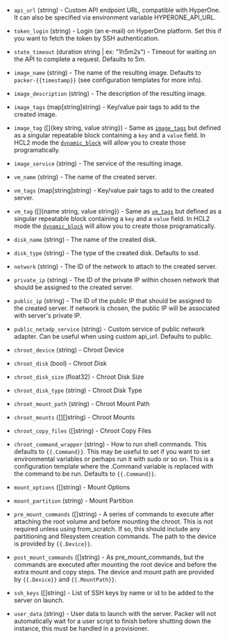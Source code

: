 <!-- Code generated from the comments of the Config struct in builder/hyperone/config.go; DO NOT EDIT MANUALLY -->

- `api_url` (string) - Custom API endpoint URL, compatible with HyperOne.
  It can also be specified via environment variable HYPERONE_API_URL.

- `token_login` (string) - Login (an e-mail) on HyperOne platform. Set this
  if you want to fetch the token by SSH authentication.

- `state_timeout` (duration string | ex: "1h5m2s") - Timeout for waiting on the API to complete
  a request. Defaults to 5m.

- `image_name` (string) - The name of the resulting image. Defaults to
  `packer-{{timestamp}}`
  (see configuration templates for more info).

- `image_description` (string) - The description of the resulting image.

- `image_tags` (map[string]string) - Key/value pair tags to add to the created image.

- `image_tag` ([]{key string, value string}) - Same as [`image_tags`](#image_tags) but defined as a singular repeatable
  block containing a `key` and a `value` field. In HCL2 mode the
  [`dynamic_block`](/docs/configuration/from-1.5/expressions#dynamic-blocks)
  will allow you to create those programatically.

- `image_service` (string) - The service of the resulting image.

- `vm_name` (string) - The name of the created server.

- `vm_tags` (map[string]string) - Key/value pair tags to add to the created server.

- `vm_tag` ([]{name string, value string}) - Same as [`vm_tags`](#vm_tags) but defined as a singular repeatable block
  containing a `key` and a `value` field. In HCL2 mode the
  [`dynamic_block`](/docs/configuration/from-1.5/expressions#dynamic-blocks)
  will allow you to create those programatically.

- `disk_name` (string) - The name of the created disk.

- `disk_type` (string) - The type of the created disk. Defaults to ssd.

- `network` (string) - The ID of the network to attach to the created server.

- `private_ip` (string) - The ID of the private IP within chosen network
  that should be assigned to the created server.

- `public_ip` (string) - The ID of the public IP that should be assigned to
  the created server. If network is chosen, the public IP will be associated
  with server's private IP.

- `public_netadp_service` (string) - Custom service of public network adapter.
  Can be useful when using custom api_url. Defaults to public.

- `chroot_device` (string) - Chroot Device
- `chroot_disk` (bool) - Chroot Disk
- `chroot_disk_size` (float32) - Chroot Disk Size
- `chroot_disk_type` (string) - Chroot Disk Type
- `chroot_mount_path` (string) - Chroot Mount Path
- `chroot_mounts` ([][]string) - Chroot Mounts
- `chroot_copy_files` ([]string) - Chroot Copy Files
- `chroot_command_wrapper` (string) - How to run shell commands. This defaults to `{{.Command}}`. This may be
  useful to set if you want to set environmental variables or perhaps run
  it with sudo or so on. This is a configuration template where the
  .Command variable is replaced with the command to be run. Defaults to
  `{{.Command}}`.

- `mount_options` ([]string) - Mount Options
- `mount_partition` (string) - Mount Partition
- `pre_mount_commands` ([]string) - A series of commands to execute after attaching the root volume and
  before mounting the chroot. This is not required unless using
  from_scratch. If so, this should include any partitioning and filesystem
  creation commands. The path to the device is provided by `{{.Device}}`.

- `post_mount_commands` ([]string) - As pre_mount_commands, but the commands are executed after mounting the
  root device and before the extra mount and copy steps. The device and
  mount path are provided by `{{.Device}}` and `{{.MountPath}}`.

- `ssh_keys` ([]string) - List of SSH keys by name or id to be added
  to the server on launch.

- `user_data` (string) - User data to launch with the server. Packer will not
  automatically wait for a user script to finish before shutting down the
  instance, this must be handled in a provisioner.
